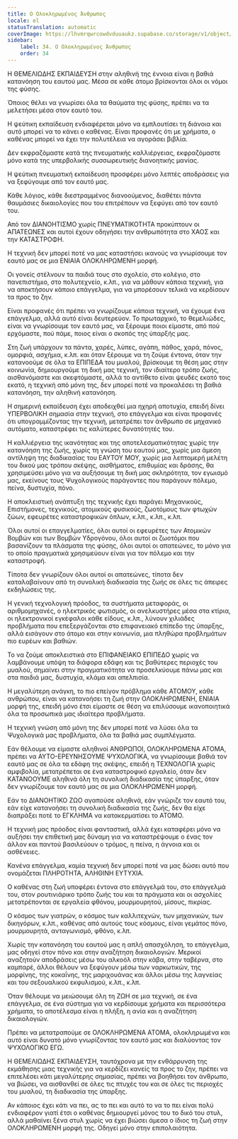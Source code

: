 ```yaml
---
title: Ο Ολοκληρωμένος Άνθρωπος
locale: el
statusTranslation: automatic
coverImage: https://lhvmrqwrcowdvduuaukz.supabase.co/storage/v1/object/public/strapi-uploads/small_cover-educacion-fundamental.webp-2d51a7828a2b1309555be27f7e2a61a0.webp
sidebar:
    label: 34. Ο Ολοκληρωμένος Άνθρωπος
    order: 34
---
```

Η ΘΕΜΕΛΙΩΔΗΣ ΕΚΠΑΙΔΕΥΣΗ στην αληθινή της έννοια είναι η βαθιά κατανόηση του εαυτού μας. Μέσα σε κάθε άτομο βρίσκονται όλοι οι νόμοι της φύσης.

Όποιος θέλει να γνωρίσει όλα τα θαύματα της φύσης, πρέπει να τα μελετήσει μέσα στον εαυτό του.

Η ψεύτικη εκπαίδευση ενδιαφέρεται μόνο να εμπλουτίσει τη διάνοια και αυτό μπορεί να το κάνει ο καθένας. Είναι προφανές ότι με χρήματα, ο καθένας μπορεί να έχει την πολυτέλεια να αγοράσει βιβλία.

Δεν εκφραζόμαστε κατά της πνευματικής καλλιέργειας, εκφραζόμαστε μόνο κατά της υπερβολικής συσσωρευτικής διανοητικής μανίας.

Η ψεύτικη πνευματική εκπαίδευση προσφέρει μόνο λεπτές αποδράσεις για να ξεφύγουμε από τον εαυτό μας.

Κάθε λόγιος, κάθε διεστραμμένος διανοούμενος, διαθέτει πάντα θαυμάσιες δικαιολογίες που του επιτρέπουν να ξεφύγει από τον εαυτό του.

Από τον ΔΙΑΝΟΗΤΙΣΜΟ χωρίς ΠΝΕΥΜΑΤΙΚΟΤΗΤΑ προκύπτουν οι ΑΠΑΤΕΩΝΕΣ και αυτοί έχουν οδηγήσει την ανθρωπότητα στο ΧΑΟΣ και την ΚΑΤΑΣΤΡΟΦΗ.

Η τεχνική δεν μπορεί ποτέ να μας καταστήσει ικανούς να γνωρίσουμε τον εαυτό μας σε μια ΕΝΙΑΙΑ ΟΛΟΚΛΗΡΩΜΕΝΗ μορφή.

Οι γονείς στέλνουν τα παιδιά τους στο σχολείο, στο κολέγιο, στο πανεπιστήμιο, στο πολυτεχνείο, κ.λπ., για να μάθουν κάποια τεχνική, για να αποκτήσουν κάποιο επάγγελμα, για να μπορέσουν τελικά να κερδίσουν τα προς το ζην.

Είναι προφανές ότι πρέπει να γνωρίζουμε κάποια τεχνική, να έχουμε ένα επάγγελμα, αλλά αυτό είναι δευτερεύον. Το πρωταρχικό, το θεμελιώδες, είναι να γνωρίσουμε τον εαυτό μας, να ξέρουμε ποιοι είμαστε, από πού ερχόμαστε, πού πάμε, ποιος είναι ο σκοπός της ύπαρξής μας.

Στη ζωή υπάρχουν τα πάντα, χαρές, λύπες, αγάπη, πάθος, χαρά, πόνος, ομορφιά, ασχήμια, κ.λπ. και όταν ξέρουμε να τη ζούμε έντονα, όταν την κατανοούμε σε όλα τα ΕΠΙΠΕΔΑ του μυαλού, βρίσκουμε τη θέση μας στην κοινωνία, δημιουργούμε τη δική μας τεχνική, τον ιδιαίτερο τρόπο ζωής, αισθανόμαστε και σκεφτόμαστε, αλλά το αντίθετο είναι ψευδές εκατό τοις εκατό, η τεχνική από μόνη της, δεν μπορεί ποτέ να προκαλέσει τη βαθιά κατανόηση, την αληθινή κατανόηση.

Η σημερινή εκπαίδευση έχει αποδειχθεί μια ηχηρή αποτυχία, επειδή δίνει ΥΠΕΡΒΟΛΙΚΗ σημασία στην τεχνική, στο επάγγελμα και είναι προφανές ότι υπογραμμίζοντας την τεχνική, μετατρέπει τον άνθρωπο σε μηχανικό αυτόματο, καταστρέφει τις καλύτερες δυνατότητές του.

Η καλλιέργεια της ικανότητας και της αποτελεσματικότητας χωρίς την κατανόηση της ζωής, χωρίς τη γνώση του εαυτού μας, χωρίς μια άμεση αντίληψη της διαδικασίας του ΕΑΥΤΟΥ ΜΟΥ, χωρίς μια λεπτομερή μελέτη του δικού μας τρόπου σκέψης, αισθήματος, επιθυμίας και δράσης, θα χρησιμεύσει μόνο για να αυξήσουμε τη δική μας σκληρότητα, τον εγωισμό μας, εκείνους τους Ψυχολογικούς παράγοντες που παράγουν πόλεμο, πείνα, δυστυχία, πόνο.

Η αποκλειστική ανάπτυξη της τεχνικής έχει παράγει Μηχανικούς, Επιστήμονες, τεχνικούς, ατομικούς φυσικούς, ζωοτόμους των φτωχών ζώων, εφευρέτες καταστροφικών όπλων, κ.λπ., κ.λπ., κ.λπ.

Όλοι αυτοί οι επαγγελματίες, όλοι αυτοί οι εφευρέτες των Ατομικών Βομβών και των Βομβών Υδρογόνου, όλοι αυτοί οι ζωοτόμοι που βασανίζουν τα πλάσματα της φύσης, όλοι αυτοί οι απατεώνες, το μόνο για το οποίο πραγματικά χρησιμεύουν είναι για τον πόλεμο και την καταστροφή.

Τίποτα δεν γνωρίζουν όλοι αυτοί οι απατεώνες, τίποτα δεν καταλαβαίνουν από τη συνολική διαδικασία της ζωής σε όλες τις άπειρες εκδηλώσεις της.

Η γενική τεχνολογική πρόοδος, τα συστήματα μεταφοράς, οι αριθμομηχανές, ο ηλεκτρικός φωτισμός, οι ανελκυστήρες μέσα στα κτίρια, οι ηλεκτρονικοί εγκέφαλοι κάθε είδους, κ.λπ., λύνουν χιλιάδες προβλήματα που επεξεργάζονται στο επιφανειακό επίπεδο της ύπαρξης, αλλά εισάγουν στο άτομο και στην κοινωνία, μια πληθώρα προβλημάτων πιο ευρέων και βαθιών.

Το να ζούμε αποκλειστικά στο ΕΠΙΦΑΝΕΙΑΚΟ ΕΠΙΠΕΔΟ χωρίς να λαμβάνουμε υπόψη τα διάφορα εδάφη και τις βαθύτερες περιοχές του μυαλού, σημαίνει στην πραγματικότητα να προσελκύουμε πάνω μας και στα παιδιά μας, δυστυχία, κλάμα και απελπισία.

Η μεγαλύτερη ανάγκη, το πιο επείγον πρόβλημα κάθε ΑΤΟΜΟΥ, κάθε ανθρώπου, είναι να κατανοήσει τη ζωή στην ΟΛΟΚΛΗΡΩΜΕΝΗ, ΕΝΙΑΙΑ μορφή της, επειδή μόνο έτσι είμαστε σε θέση να επιλύσουμε ικανοποιητικά όλα τα προσωπικά μας ιδιαίτερα προβλήματα.

Η τεχνική γνώση από μόνη της δεν μπορεί ποτέ να λύσει όλα τα Ψυχολογικά μας προβλήματα, όλα τα βαθιά μας συμπλέγματα.

Εάν θέλουμε να είμαστε αληθινοί ΑΝΘΡΩΠΟΙ, ΟΛΟΚΛΗΡΩΜΕΝΑ ΑΤΟΜΑ, πρέπει να ΑΥΤΟ-ΕΡΕΥΝΗΣΟΥΜΕ ΨΥΧΟΛΟΓΙΚΑ, να γνωρίσουμε βαθιά τον εαυτό μας σε όλα τα εδάφη της σκέψης, επειδή η ΤΕΧΝΟΛΟΓΙΑ χωρίς αμφιβολία, μετατρέπεται σε ένα καταστροφικό εργαλείο, όταν δεν ΚΑΤΑΝΟΟΥΜΕ αληθινά όλη τη συνολική διαδικασία της ύπαρξης, όταν δεν γνωρίζουμε τον εαυτό μας σε μια ΟΛΟΚΛΗΡΩΜΕΝΗ μορφή.

Εάν το ΔΙΑΝΟΗΤΙΚΟ ΖΩΟ αγαπούσε αληθινά, εάν γνώριζε τον εαυτό του, εάν είχε κατανοήσει τη συνολική διαδικασία της ζωής, δεν θα είχε διαπράξει ποτέ το ΕΓΚΛΗΜΑ να κατακερματίσει το ΑΤΟΜΟ.

Η τεχνική μας πρόοδος είναι φανταστική, αλλά έχει καταφέρει μόνο να αυξήσει την επιθετική μας δύναμη για να καταστρέψουμε ο ένας τον άλλον και παντού βασιλεύουν ο τρόμος, η πείνα, η άγνοια και οι ασθένειες.

Κανένα επάγγελμα, καμία τεχνική δεν μπορεί ποτέ να μας δώσει αυτό που ονομάζεται ΠΛΗΡΟΤΗΤΑ, ΑΛΗΘΙΝΗ ΕΥΤΥΧΙΑ.

Ο καθένας στη ζωή υποφέρει έντονα στο επάγγελμά του, στο επάγγελμά του, στον ρουτινιάρικο τρόπο ζωής του και τα πράγματα και οι ασχολίες μετατρέπονται σε εργαλεία φθόνου, μουρμουρητού, μίσους, πικρίας.

Ο κόσμος των γιατρών, ο κόσμος των καλλιτεχνών, των μηχανικών, των δικηγόρων, κ.λπ., καθένας από αυτούς τους κόσμους, είναι γεμάτος πόνο, μουρμουρητά, ανταγωνισμό, φθόνο, κ.λπ.

Χωρίς την κατανόηση του εαυτού μας η απλή απασχόληση, το επάγγελμα, μας οδηγεί στον πόνο και στην αναζήτηση δικαιολογιών. Μερικοί αναζητούν αποδράσεις μέσω του αλκοόλ στην κάβα, στην ταβέρνα, στο καμπαρέ, άλλοι θέλουν να ξεφύγουν μέσω των ναρκωτικών, της μορφίνης, της κοκαΐνης, της μαριχουάνας και άλλοι μέσω της λαγνείας και του σεξουαλικού εκφυλισμού, κ.λπ., κ.λπ.

Όταν θέλουμε να μειώσουμε όλη τη ΖΩΗ σε μια τεχνική, σε ένα επάγγελμα, σε ένα σύστημα για να κερδίσουμε χρήματα και περισσότερα χρήματα, το αποτέλεσμα είναι η πλήξη, η ανία και η αναζήτηση δικαιολογιών.

Πρέπει να μετατραπούμε σε ΟΛΟΚΛΗΡΩΜΕΝΑ ΑΤΟΜΑ, ολοκληρωμένα και αυτό είναι δυνατό μόνο γνωρίζοντας τον εαυτό μας και διαλύοντας τον ΨΥΧΟΛΟΓΙΚΟ ΕΓΩ.

Η ΘΕΜΕΛΙΩΔΗΣ ΕΚΠΑΙΔΕΥΣΗ, ταυτόχρονα με την ενθάρρυνση της εκμάθησης μιας τεχνικής για να κερδίζει κανείς τα προς το ζην, πρέπει να επιτελέσει κάτι μεγαλύτερης σημασίας, πρέπει να βοηθήσει τον άνθρωπο, να βιώσει, να αισθανθεί σε όλες τις πτυχές του και σε όλες τις περιοχές του μυαλού, τη διαδικασία της ύπαρξης.

Αν κάποιος έχει κάτι να πει, ας το πει και αυτό το να το πει είναι πολύ ενδιαφέρον γιατί έτσι ο καθένας δημιουργεί μόνος του το δικό του στυλ, αλλά μαθαίνει ξένα στυλ χωρίς να έχει βιώσει άμεσα ο ίδιος τη ζωή στην ΟΛΟΚΛΗΡΩΜΕΝΗ μορφή της. Οδηγεί μόνο στην επιπολαιότητα.

